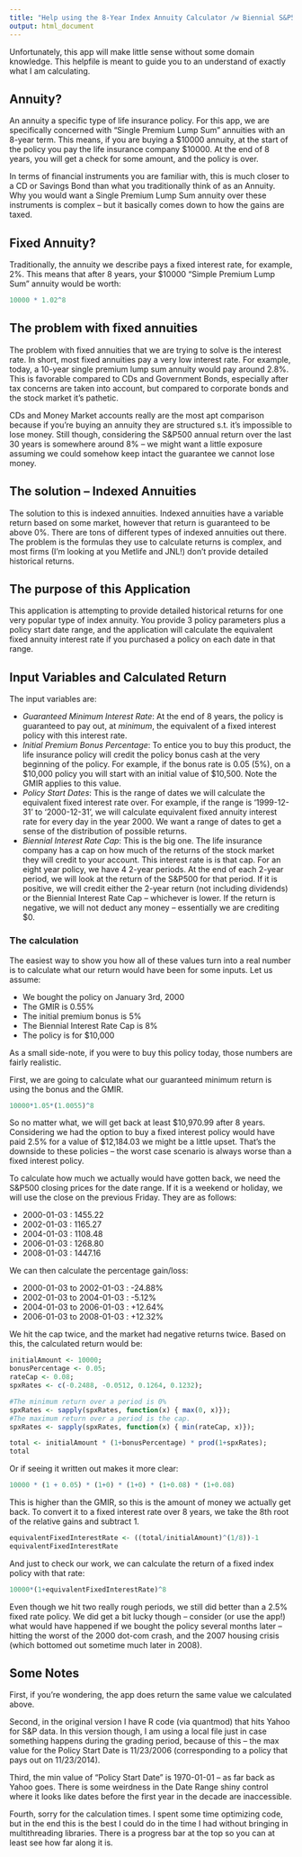 ```yaml
---
title: "Help using the 8-Year Index Annuity Calculator /w Biennial S&P500 Indexing"
output: html_document
---
```


Unfortunately, this app will make little sense without some domain knowledge.  This helpfile is meant to guide you to an understand of exactly what I am calculating.


## Annuity?

An annuity a specific type of life insurance policy.  For this app, we are specifically concerned with "Single Premium Lump Sum" annuities with an 8-year term.  This means, if you are buying a $10000 annuity, at the start of the policy you pay the life insurance company $10000.  At the end of 8 years, you will get a check for some amount, and the policy is over.

In terms of financial instruments you are familiar with, this is much closer to a CD or Savings Bond than what you traditionally think of as an Annuity.  Why you would want a Single Premium Lump Sum annuity over these instruments is complex -- but it basically comes down to how the gains are taxed.

## Fixed Annuity?

Traditionally, the annuity we describe pays a fixed interest rate, for example, 2%.  This means that after 8 years, your $10000 "Simple Premium Lump Sum" annuity would be worth:

```r
10000 * 1.02^8
```

## The problem with fixed annuities

The problem with fixed annuities that we are trying to solve is the interest rate.  In short, most fixed annuities pay a very low interest rate.  For example, today, a 10-year single premium lump sum annuity would pay around 2.8%.  This is favorable compared to CDs and Government Bonds, especially after tax concerns are taken into account, but compared to corporate bonds and the stock market it's pathetic.

CDs and Money Market accounts really are the most apt comparison because if you're buying an annuity they are structured s.t. it's impossible to lose money.  Still though, considering the S&P500 annual return over the last 30 years is somewhere around 8% -- we might want a little exposure assuming we could somehow keep intact the guarantee we cannot lose money.

## The solution -- Indexed Annuities

The solution to this is indexed annuities.  Indexed annuities have a variable return based on some market, however that return is guaranteed to be above 0%.  There are tons of different types of indexed annuities out there.  The problem is the formulas they use to calculate returns is complex, and most firms (I'm looking at you Metlife and JNL!) don't provide detailed historical returns.

## The purpose of this Application

This application is attempting to provide detailed historical returns for one very popular type of index annuity.  You provide 3 policy parameters plus a policy start date range, and the application will calculate the equivalent fixed annuity interest rate if you purchased a policy on each date in that range.

## Input Variables and Calculated Return

The input variables are:

* *Guaranteed Minimum Interest Rate*: At the end of 8 years, the policy is guaranteed to pay out, at *minimum*, the equivalent of a fixed interest policy with this interest rate.
* *Initial Premium Bonus Percentage*: To entice you to buy this product, the life insurance policy will credit the policy bonus cash at the very beginning of the policy.  For example, if the bonus rate is 0.05 (5%), on a $10,000 policy you will start with an initial value of $10,500.  Note the GMIR applies to this value.
* *Policy Start Dates*: This is the range of dates we will calculate the equivalent fixed interest rate over.  For example, if the range is '1999-12-31' to '2000-12-31', we will calculate equivalent fixed annuity interest rate for every day in the year 2000.  We want a range of dates to get a sense of the distribution of possible returns.
* *Biennial Interest Rate Cap*: This is the big one.  The life insurance company has a cap on how much of the returns of the stock market they will credit to your account.  This interest rate is is that cap.  For an eight year policy, we have 4 2-year periods.  At the end of each 2-year period, we will look at the return of the S&P500 for that period.  If it is positive, we will credit either the 2-year return (not including dividends) or the Biennial Interest Rate Cap -- whichever is lower.  If the return is negative, we will not deduct any money -- essentially we are crediting $0.

### The calculation

   The easiest way to show you how all of these values turn into a real number is to calculate what our return would have been for some inputs.  Let us assume:
   
   * We bought the policy on January 3rd, 2000
   * The GMIR is 0.55%
   * The initial premium bonus is 5%
   * The Biennial Interest Rate Cap is 8%
   * The policy is for $10,000

As a small side-note, if you were to buy this policy today, those numbers are fairly realistic.

First, we are going to calculate what our guaranteed minimum return is using the bonus and the GMIR.

```r
10000*1.05*(1.0055)^8
```

So no matter what, we will get back at least $10,970.99 after 8 years.  Considering we had the option to buy a fixed interest policy would have paid 2.5% for a value of $12,184.03 we might be a little upset.  That's the downside to these policies -- the worst case scenario is always worse than a fixed interest policy.

To calculate how much we actually would have gotten back, we need the S&P500 closing prices for the date range.  If it is a weekend or holiday, we will use the close on the previous Friday.  They are as follows:

* 2000-01-03 : 1455.22
* 2002-01-03 : 1165.27
* 2004-01-03 : 1108.48
* 2006-01-03 : 1268.80
* 2008-01-03 : 1447.16

We can then calculate the percentage gain/loss:

* 2000-01-03 to 2002-01-03 : -24.88%
* 2002-01-03 to 2004-01-03 : -5.12%
* 2004-01-03 to 2006-01-03 : +12.64%
* 2006-01-03 to 2008-01-03 : +12.32%

We hit the cap twice, and the market had negative returns twice.  Based on this, the calculated return would be:

```r
initialAmount <- 10000;
bonusPercentage <- 0.05;
rateCap <- 0.08;
spxRates <- c(-0.2488, -0.0512, 0.1264, 0.1232);

#The minimum return over a period is 0%
spxRates <- sapply(spxRates, function(x) { max(0, x)});
#The maximum return over a period is the cap.
spxRates <- sapply(spxRates, function(x) { min(rateCap, x)});

total <- initialAmount * (1+bonusPercentage) * prod(1+spxRates);
total

```

Or if seeing it written out makes it more clear:

```r
10000 * (1 + 0.05) * (1+0) * (1+0) * (1+0.08) * (1+0.08)
```

This is higher than the GMIR, so this is the amount of money we actually get back.  To convert it to a fixed interest rate over 8 years, we take the 8th root of the relative gains and subtract 1.

```r
equivalentFixedInterestRate <- ((total/initialAmount)^(1/8))-1
equivalentFixedInterestRate
```

And just to check our work, we can calculate the return of a fixed index policy with that rate:

```r
10000*(1+equivalentFixedInterestRate)^8
```

Even though we hit two really rough periods, we still did better than a 2.5% fixed rate policy.  We did get a bit lucky though -- consider (or use the app!) what would have happened if we bought the policy several months later -- hitting the worst of the 2000 dot-com crash, and the 2007 housing crisis (which bottomed out sometime much later in 2008).

## Some Notes

   First, if you're wondering, the app does return the same value we calculated above.
   
   Second, in the original version I have R code (via quantmod) that hits Yahoo for S&P data.  In this version though, I am using a local file just in case something happens during the grading period, because of this -- the max value for the Policy Start Date is 11/23/2006 (corresponding to a policy that pays out on 11/23/2014).
   
   Third, the min value of "Policy Start Date" is 1970-01-01 -- as far back as Yahoo goes.  There is some weirdness in the Date Range shiny control where it looks like dates before the first year in the decade are inaccessible.
   
   Fourth, sorry for the calculation times.  I spent some time optimizing code, but in the end this is the best I could do in the time I had without bringing in multithreading libraries.  There is a progress bar at the top so you can at least see how far along it is.